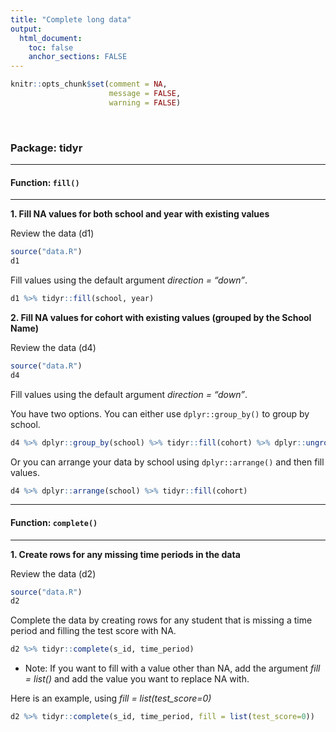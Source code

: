 ```yaml
---
title: "Complete long data"
output: 
  html_document:
    toc: false
    anchor_sections: FALSE
---
```


```r
knitr::opts_chunk$set(comment = NA,
                      message = FALSE,
                      warning = FALSE)
```

<br>

### Package: tidyr

---

#### Function: `fill()`

---

**1\. Fill NA values for both school and year with existing values**

Review the data (d1)

```r

source("data.R")
d1

```

Fill values using the default argument *direction = "down"*.

```r

d1 %>% tidyr::fill(school, year)

```

**2\. Fill NA values for cohort with existing values (grouped by the School Name)**

Review the data (d4)

```r

source("data.R")
d4

```

Fill values using the default argument *direction = "down"*.

You have two options. You can either use `dplyr::group_by()` to group by school.

```r

d4 %>% dplyr::group_by(school) %>% tidyr::fill(cohort) %>% dplyr::ungroup()

```

Or you can arrange your data by school using `dplyr::arrange()` and then fill values.

```r

d4 %>% dplyr::arrange(school) %>% tidyr::fill(cohort)

```


---

#### Function: `complete()`

---

**1\. Create rows for any missing time periods in the data**

Review the data (d2)

```r

source("data.R")
d2

```

Complete the data by creating rows for any student that is missing a time period and filling the test score with NA.

```r

d2 %>% tidyr::complete(s_id, time_period)

```

* Note: If you want to fill with a value other than NA, add the argument *fill = list()* and add the value you want to replace NA with. 

Here is an example, using *fill = list(test_score=0)*

```r

d2 %>% tidyr::complete(s_id, time_period, fill = list(test_score=0))

```

